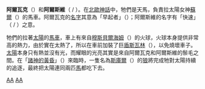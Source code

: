 '''阿爾瓦克'''（{{lang|en|Arvak}}）和'''阿爾斯維'''（{{lang|en|Alsvid}} / {{lang|en|Allsvinn}}）。在[[北歐神話|北歐神話]]中，牠們是天馬，負責拉太陽女神[[蘇爾_(北歐神祇)|蘇爾]]（{{lang|en|Sol}}）的馬車。阿爾瓦克的[[名字|名字]]其意為「早起者」（{{lang|en|early-riser}}）；阿爾斯維的名字有「快速」（{{lang|en|All Swift}} / {{lang|en|Very Fast}}）之意。

牠們的拉著[[太陽|太陽]]的[[馬車|馬車]]，車上有來自[[穆斯貝爾海姆|穆斯貝爾海姆]]（{{lang|en|Muspelheim}}）的火球，火球本身提供非常高的熱力，由於實在太熱了，所以在車前加裝了巨[[盾|盾]][[斯瓦林|斯瓦林]]（{{lang|en|Svalin}}），以免燒壞車子。[[太陽|太陽]]本身只有熱並沒有光，而耀眼的光亮其實是來自阿爾瓦克和阿爾斯維的鬃毛之間。在「[[諸神的黃昏|諸神的黃昏]]」（{{lang|en|Ragnarok}}）來臨時，一隻名為[[斯庫爾|斯庫爾]]（{{lang|en|Skoll}}）的[[狼|狼]]將完成牠對太陽持續的追逐，最終把太陽連同兩匹[[馬|馬]]都吃下去。


{{北歐神話}}
[[Category:北歐神話生物|AA]]
[[Category:神话传说中的马|AA]]
